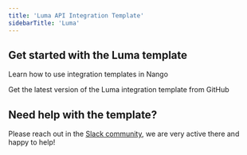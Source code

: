 ```yaml
---
title: 'Luma API Integration Template'
sidebarTitle: 'Luma'
---
```


## Get started with the Luma template

<Card title="How to use integration templates"
      href="/understand/concepts/templates"
      icon="book-open">
    Learn how to use integration templates in Nango
</Card>

<Card title="Get the Luma template"
      href="https://github.com/NangoHQ/integration-templates/tree/main/integrations/luma"
      icon="github">
    Get the latest version of the Luma integration template from GitHub
</Card>

## Need help with the template?
Please reach out in the [Slack community](https://nango.dev/slack), we are very active there and happy to help!